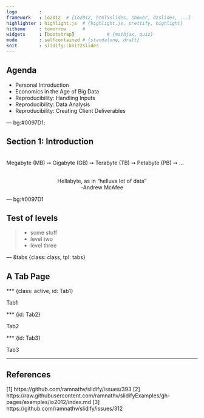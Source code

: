 ```yaml
---
logo        : 
framework   : io2012  # {io2012, html5slides, shower, dzslides, ...}
highlighter : highlight.js  # {highlight.js, prettify, highlight}
hitheme     : tomorrow      # 
widgets     : [bootstrap]            # {mathjax, quiz}
mode        : selfcontained # {standalone, draft}
knit        : slidify::knit2slides
--- 
```


## Agenda

- Personal Introduction
- Economics in the Age of Big Data
- Reproducibility: Handling Inputs
- Reproducibility: Data Analysis
- Reproducibility: Creating Client Deliverables

--- bg:#0097D1; 

## Section 1: Introduction
</br>
Megabyte (MB) &#10137; Gigabyte (GB) &#10137; Terabyte (TB) &#10137; Petabyte (PB) &#10137; ... 
   
</br>
<center>Hellabyte, as in "helluva lot of data" </center>

<center>     -Andrew McAfee </center>

--- bg:#0097D1

## Test of levels

>- some stuff
    - level two
    - level three

--- &tabs {class: class, tpl: tabs}

## A Tab Page

*** {class: active, id: Tab1}

Tab1

*** {id: Tab2}

Tab2


*** {id: Tab3}

Tab3

---

## References

[1] https://github.com/ramnathv/slidify/issues/393
[2] https://raw.githubusercontent.com/ramnathv/slidifyExamples/gh-pages/examples/io2012/index.md
[3] https://github.com/ramnathv/slidify/issues/312




